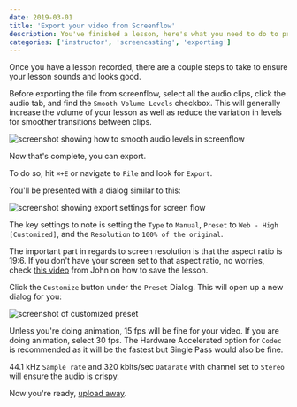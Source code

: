 ```yaml
---
date: 2019-03-01
title: 'Export your video from Screenflow'
description: You've finished a lesson, here's what you need to do to prepare the video file for upload.
categories: ['instructor', 'screencasting', 'exporting']
---
```


Once you have a lesson recorded, there are a couple steps to take to ensure your lesson sounds and looks good.

Before exporting the file from screenflow, select all the audio clips, click the audio tab, and find the `Smooth Volume Levels` checkbox. This will generally increase the volume of your lesson as well as reduce the variation in levels for smoother transitions between clips.

![screenshot showing how to smooth audio levels in screenflow](./images/smooth-audio-levels.png)

Now that's complete, you can export.

To do so, hit `⌘+E` or navigate to `File` and look for `Export`. 

You'll be presented with a dialog similar to this:

![screenshot showing export settings for screen flow](./images/export-setting.png)

The key settings to note is setting the `Type` to `Manual`, `Preset` to `Web - High [Customized]`, and the `Resolution` to `100% of the original`.

The important part in regards to screen resolution is that the aspect ratio is 19:6. If you don't have your screen set to that aspect ratio, no worries, check [this video](https://egghead.io/lessons/egghead-fix-your-video-resolution-in-screenflow-after-you-accidentally-recorded-the-wrong-size) from John on how to save the lesson.

Click the `Customize` button under the `Preset` Dialog. This will open up a new dialog for you: 

![screenshot of customized preset](./images/customized-preset.png)

Unless you're doing animation, 15 fps will be fine for your video. If you are doing animation, select 30 fps. The Hardware Accelerated option for `Codec` is recommended as it will be the fastest but Single Pass would also be fine.

44.1 kHz `Sample rate` and 320 kbits/sec `Datarate` with channel set to `Stereo` will ensure the audio is crispy.

Now you're ready, [upload away](https://egghead.io/lesson_uploads/new).